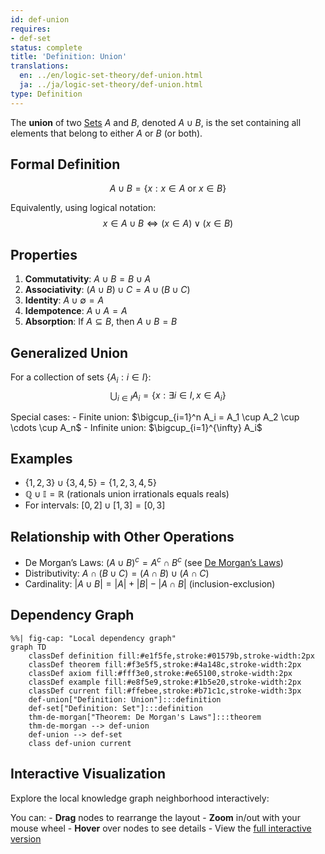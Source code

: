```yaml
---
id: def-union
requires:
- def-set
status: complete
title: 'Definition: Union'
translations:
  en: ../en/logic-set-theory/def-union.html
  ja: ../ja/logic-set-theory/def-union.html
type: Definition
---
```


The **union** of two [Sets](def-set.qmd) $A$ and $B$, denoted $A \cup B$, is the set containing all elements that belong to either $A$ or $B$ (or both).

## Formal Definition

$$A \cup B = \{x : x \in A \text{ or } x \in B\}$$

Equivalently, using logical notation:
$$x \in A \cup B \iff (x \in A) \lor (x \in B)$$

## Properties

1. **Commutativity**: $A \cup B = B \cup A$
2. **Associativity**: $(A \cup B) \cup C = A \cup (B \cup C)$
3. **Identity**: $A \cup \emptyset = A$
4. **Idempotence**: $A \cup A = A$
5. **Absorption**: If $A \subseteq B$, then $A \cup B = B$

## Generalized Union

For a collection of sets $\{A_i : i \in I\}$:
$$\bigcup_{i \in I} A_i = \{x : \exists i \in I, x \in A_i\}$$

Special cases:
- Finite union: $\bigcup_{i=1}^n A_i = A_1 \cup A_2 \cup \cdots \cup A_n$
- Infinite union: $\bigcup_{i=1}^{\infty} A_i$

## Examples

- $\{1, 2, 3\} \cup \{3, 4, 5\} = \{1, 2, 3, 4, 5\}$
- $\mathbb{Q} \cup \mathbb{I} = \mathbb{R}$ (rationals union irrationals equals reals)
- For intervals: $[0, 2] \cup [1, 3] = [0, 3]$

## Relationship with Other Operations

- De Morgan's Laws: $(A \cup B)^c = A^c \cap B^c$ (see [De Morgan's Laws](thm-de-morgan.qmd))
- Distributivity: $A \cap (B \cup C) = (A \cap B) \cup (A \cap C)$
- Cardinality: $|A \cup B| = |A| + |B| - |A \cap B|$ (inclusion-exclusion)

## Dependency Graph

```mermaid
%%| fig-cap: "Local dependency graph"
graph TD
    classDef definition fill:#e1f5fe,stroke:#01579b,stroke-width:2px
    classDef theorem fill:#f3e5f5,stroke:#4a148c,stroke-width:2px
    classDef axiom fill:#fff3e0,stroke:#e65100,stroke-width:2px
    classDef example fill:#e8f5e9,stroke:#1b5e20,stroke-width:2px
    classDef current fill:#ffebee,stroke:#b71c1c,stroke-width:3px
    def-union["Definition: Union"]:::definition
    def-set["Definition: Set"]:::definition
    thm-de-morgan["Theorem: De Morgan's Laws"]:::theorem
    thm-de-morgan --> def-union
    def-union --> def-set
    class def-union current
```

## Interactive Visualization

Explore the local knowledge graph neighborhood interactively:

::: {.graph-viz data-id="def-union" data-width="700" data-height="500"}
:::

You can:
- **Drag** nodes to rearrange the layout
- **Zoom** in/out with your mouse wheel
- **Hover** over nodes to see details
- View the [full interactive version](../../output/interactive/def-union.html){target="_blank"}
